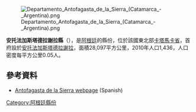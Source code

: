 [[Image:Departamento_Antofagasta_de_la_Sierra_(Catamarca_-_Argentina).png|right]]

{{coord|26|00|S|67|34|W|display=title}}

'''安托法加斯塔德拉謝拉縣'''（{{lang-es|Departamento Antofagasta de la Sierra}}），是[[阿根廷|阿根廷]]的縣份，位於該國東北部[[卡塔馬卡省|卡塔馬卡省]]，首府設於[[安托法加斯塔德拉謝拉|安托法加斯塔德拉謝拉]]，面積28,097平方公里，2010年人口1,436，人口密度每平方公里0.05人。

==參考資料==
*[https://web.archive.org/web/20080111231820/http://www.camsencat.gov.ar/antofaga.html Antofagasta de la Sierra webpage] (Spanish)

{{Argentina-geo-stub}}
[[Category:阿根廷縣份|Category:阿根廷縣份]]